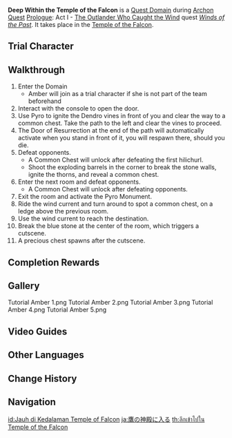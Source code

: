 {{Domain Infobox
|image        = Domain Temple of the Falcon.png
|type         = Quest
|description  = The Knights of Favonius have been mobilized to contain Stormterror's destructive rampage. Venture forth with Amber the Outrider to the Temple of the Falcon and stop Stormterror from gaining the power within.
|quest        = Winds of the Past
|quest_type   = Archon
|region       = Mondstadt
|area         = Starfell Valley
|subarea      = Whispering Woods
|domain       = Temple of the Falcon
|recLevel     = 4
|trial        = Amber
}}
'''Deep Within the Temple of the Falcon''' is a [[Quest Domain]] during [[Archon Quest]] [[Prologue]]: Act I - [[The Outlander Who Caught the Wind]] quest ''[[Winds of the Past]]''. It takes place in the [[Temple of the Falcon]].

==Trial Character==
{{Trial Character
|wl                      = 0,1
|character_name          = Amber

|character_level0        = 5
|weapon_name             = Seasoned Hunter's Bow
|weapon_level0           = 5
|constellation0          = 0
|artifact_flower0        = Initiate's Flower
|artifact_feather0       = Initiate's Feather
|artifact_sands0         = None
|artifact_goblet0        = None
|artifact_circlet0       = None
|artifact_level0         = 0
|normal_attack_talent0   = 1
|elemental_skill_talent0 = 1
|elemental_burst_talent0 = 1
|hp0                     = 1,184
|atk0                    = 76
|def0                    = 67
|em0                     = 0
|er0                     = 100.0%
|crit_rate0              = 5.0%
|crit_dmg0               = 50.0%

|character_level1        = 14
|constellation1          = 0
|weapon_name1            = Seasoned Hunter's Bow
|weapon_level1           = 14
|artifact_flower1        = Adventurer's Flower
|artifact_feather1       = Adventurer's Tail Feather
|artifact_sands1         = Adventurer's Pocket Watch
|artifact_goblet1        = Adventurer's Golden Goblet
|artifact_circlet1       = Adventurer's Bandana
|artifact_level1         = 4
|set1_1                  = Adventurer
|set1_piece_bonus_1      = 4
|normal_attack_talent1   = 1
|elemental_skill_talent1 = 1
|elemental_burst_talent1 = 1
|hp1                     = 3,669
|atk1                    = 170
|def1                    = 104
|em1                     = 0
|crit_rate1              = 11.0%
|crit_dmg1               = 50.0%
|er1                     = 100.0%
}}

==Walkthrough==
# Enter the Domain
#* Amber will join as a trial character if she is not part of the team beforehand
# Interact with the console to open the door.
# Use Pyro to ignite the Dendro vines in front of you and clear the way to a common chest. Take the path to the left and clear the vines to proceed.
# The Door of Resurrection at the end of the path will automatically activate when you stand in front of it, you will respawn there, should you die.
# Defeat opponents. {{Enemy List|Wooden Shield Hilichurl Guard*3}}
#* A Common Chest will unlock after defeating the first hilichurl.
#* Shoot the exploding barrels in the corner to break the stone walls, ignite the thorns, and reveal a common chest.
# Enter the next room and defeat opponents. {{Enemy List|Hilichurl Shooter;Wooden Shield Hilichurl Guard*3}}
#* A Common Chest will unlock after defeating opponents.
# Exit the room and activate the Pyro Monument.
# Ride the wind current and turn around to spot a common chest, on a ledge above the previous room.
# Use the wind current to reach the destination.
# Break the blue stone at the center of the room, which triggers a cutscene.
# A precious chest spawns after the cutscene.

==Completion Rewards==
{{Card|Adventure EXP|150}}
{{Card|Primogem|10}}
{{Card|Adventurer's Experience|3}}
{{Card|Fine Enhancement Ore|3}}

==Gallery==
<gallery>
Tutorial Amber 1.png
Tutorial Amber 2.png
Tutorial Amber 3.png
Tutorial Amber 4.png
Tutorial Amber 5.png
</gallery>

==Video Guides==
{{EVT
|video1   = https://youtu.be/-c7XK_1p3fM
|caption1 = Deep Within the Temple of the Falcon Guide (6 Chests)
}}

==Other Languages==
{{Other Languages
|en      = Deep Within the Temple of the Falcon
|zhs     = 深入鹰之殿
|zhs_rm  = Shēnrù Yīng zhī Diàn
|zht     = 深入鷹之殿
|zht_rm  = Shēnrù Yīng zhī Diàn
|zh_tl   = Deep Into the Palace of the Eagle
|ja      = 鷹の神殿に入る
|ja_rm   = Taka no Shinden ni Hairu
|ja_tl   = Enter the Temple of the Falcon
|ko      = 매의 사당으로
|ko_rm   = Mae-ui Sadang-euro
|ko_tl   = Enter the Temple of the Falcon
|es      = Adéntrate en las profundidades del Templo del Halcón
|es_tl   = Go Deep Into the Depths of the Temple of the Falcon
|fr      = S'aventurer dans le Temple du Faucon
|fr_tl   = Adventuring Within the Temple of the Falcon
|ru      = Спуск в храм Сокола
|ru_tl   = Descent into the Temple of the Falcon
|th      = ลึกเข้าไปใน Temple of the Falcon
|th_rm   = Luek Khao Pai Nai Temple of the Falcon
|th_tl   = 
|vi      = Đi Vào Đền Chim Ưng
|vi_tl   = 
|de      = Tief im Tempel des Falken
|de_tl   = Deep Within the Temple of the Falcon
|id      = Jauh di Kedalaman Temple of Falcon
|id_tl   = Deep Within the Temple of the Falcon
|pt      = Nas profundezas do Templo do Falcão
|pt_tl   = 
|tr      = Şahin Tapınağının Derinliklerinde
|tr_tl   = 
|it      = Nelle profondità del Tempio del Falco
|it_tl   = 
}}

==Change History==
{{Change History|1.0}}

==Navigation==
{{Domain Navbox|Temporary}}

[[id:Jauh di Kedalaman Temple of Falcon]]
[[ja:鷹の神殿に入る]]
[[th:ลึกเข้าไปใน Temple of the Falcon]]